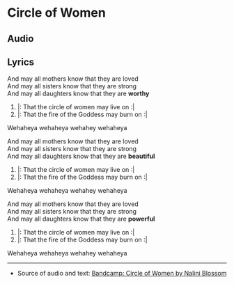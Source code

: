 
# Circle of Women



## Audio
  
<AudioComponent source="/audio/circle-of-women.mp3"/>  

## Lyrics 

And may all mothers know that they are loved  
And may all sisters know that they are strong  
And may all daughters know that they are **worthy**
1. |: That the circle of women may live on :|  
2. |: That the fire of the Goddess may burn on :|   
  
Wehaheya wehaheya wehahey wehaheya  
  
And may all mothers know that they are loved  
And may all sisters know that they are strong  
And may all daughters know that they are **beautiful**
1. |: That the circle of women may live on :|  
2. |: That the fire of the Goddess may burn on :|   
  
Wehaheya wehaheya wehahey wehaheya  
  
And may all mothers know that they are loved  
And may all sisters know that they are strong  
And may all daughters know that they are **powerful**  
1. |: That the circle of women may live on :|  
2. |: That the fire of the Goddess may burn on :|   
  
Wehaheya wehaheya wehahey wehaheya  

----  
  
- Source of audio and text: [Bandcamp: Circle of Women by Nalini Blossom](https://naliniblossom.bandcamp.com/track/circle-of-women-original-version)  
